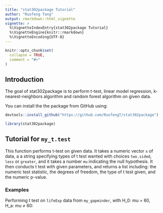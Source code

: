 ```yaml
---
title: "stat302package Tutorial"
author: "Ruofeng Tang"
output: rmarkdown::html_vignette
vignette: >
  %\VignetteIndexEntry{stat302package Tutorial}
  %\VignetteEngine{knitr::rmarkdown}
  %\VignetteEncoding{UTF-8}
---
```


```r
knitr::opts_chunk$set(
  collapse = TRUE,
  comment = "#>"
)
```

## Introduction

The goal of stat302package is to perform t-test, linear model regression, k-nearest-neighbors algorithm and random forest algorithm on given data. 

You can install the the package from GitHub using:

```r
devtools::install_github("https://github.com/RuofengT/stat302package")
```

```r
library(stat302package)
```

## Tutorial for `my_t.test`

This function performs t-test on given data. It takes a numeric vector `x` of data, a a string specifying types of t test wanted with choices `two.sided`, `less` or `greater`, and it takes a number `mu` indicating the null hypothesis. It then conducts t test with given parameters, and returns a list including: the numeric test statistic, the degrees of freedom, the type of t test given, and the numeric p-value.

### Examples

Performing t test on `lifeExp` data from `my_gapminder`, with H_0: mu = 60, H_a: mu ≠ 60:

```r

```
